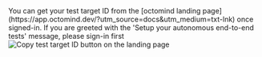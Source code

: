 <Tip>
  You can get your test target ID from the [octomind landing
  page](https://app.octomind.dev/?utm_source=docs&utm_medium=txt-lnk) once
  signed-in. If you are greeted with the 'Setup your autonomous end-to-end
  tests' message, please sign-in first
</Tip>

<div class="mt-8" />

<Frame caption="Copy test target ID">
  <img
    src="/images/copy-test-target.png"
    alt="Copy test target ID button on the landing page"
  />
</Frame>

